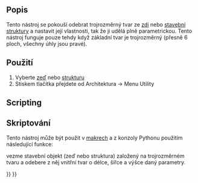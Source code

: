 <languages/>

<div class="mw-translate-fuzzy">
{{docnav/cs|[[Arch_SelectNonSolidMeshes|Select non-solid meshes]]|[[Arch_CloseHoles|Close Holes]]|[[Arch_Workbench|Arch]]|IconL=Arch_SelectNonSolidMeshes.png |IconC=Workbench_Arch.svg |IconR=Arch_CloseHoles.svg}}
</div>

<div class="mw-translate-fuzzy">
{{GuiCommand/cs
|Name=Arch RemoveShape|Name/cs=Arch RemoveShape
|Workbenches=[[Arch_Workbench/cs|Arch]]
|MenuLocation=Arch → Utilities → Remove Shape
|SeeAlso=[[Arch MeshToShape/cs|Arch MeshToShape]]
}}
</div>

<span id="Description"></span>
==Popis==

<div class="mw-translate-fuzzy">
Tento nástroj se pokouší odebrat trojrozměrný tvar ze [[Arch Wall|zdi]] nebo [[Arch Structure|stavební struktury]] a nastavit její vlastnosti, tak že ji udělá plně parametrickou. Tento nástroj funguje pouze tehdy když základní tvar je trojrozměrný (přesně 6 ploch, všechny úhly jsou pravé).
</div>

<span id="Usage"></span>
==Použití==

<div class="mw-translate-fuzzy">
# Vyberte [[Arch Wall|zeď]] nebo [[Arch Structure|strukturu]]
# Stiskem tlačítka {{KEY|[[Image:Arch RemoveShape.png|16px]] '''Odebrat tvar'''}} přejdete od Architektura -> Menu Utility
</div>

==Scripting==

<div class="mw-translate-fuzzy">
==Skriptování==
</div>

<div class="mw-translate-fuzzy">
Tento nástroj může být použit v [[macros|makrech]] a z konzoly Pythonu použitím následující funkce:
</div>

{{Code|code=
removeShape(objs, mark=True)
}}

<div class="mw-translate-fuzzy">
vezme stavební objekt (zeď nebo struktura) založený na trojrozměrném tvaru a odebere z něj vnitřní tvar o délce, šířce a výšce daný parametry.
</div>

{{Code|code=
import FreeCAD, Draft, Arch

Box = FreeCAD.ActiveDocument.addObject("Part::Box", "Box")
Box.Length = 1000
Box.Width = 2000
Box.Height = 1000
FreeCAD.ActiveDocument.recompute()

Structure = Arch.makeStructure(Box)
FreeCAD.ActiveDocument.recompute()

Arch.removeShape(Structure)
FreeCAD.ActiveDocument.recompute()
}}


<div class="mw-translate-fuzzy">
{{docnav/cs|[[Arch_SelectNonSolidMeshes|Select non-solid meshes]]|[[Arch_CloseHoles|Close Holes]]|[[Arch_Workbench|Arch]]|IconL=Arch_SelectNonSolidMeshes.png |IconC=Workbench_Arch.svg |IconR=Arch_CloseHoles.svg}}
</div>

{{BIM_Tools_navi{{#translation:}}}}
{{Userdocnavi{{#translation:}}}}